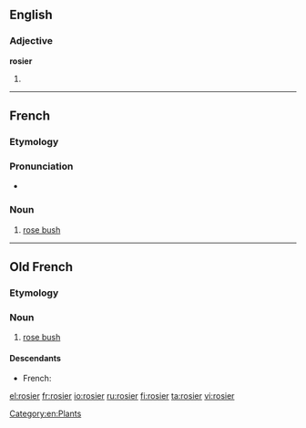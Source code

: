 ==English==

===Adjective===
'''rosier'''

# {{comparative of|rosy}}

----

==French==

===Etymology===
{{suffix|rose|ier|lang=fr}}

===Pronunciation===
* {{audio|Fr-rosier.ogg|Audio}}

===Noun===
{{fr-noun|m}}

# [[rose bush]]

[[Category:en:Plants]]

----

==Old French==

===Etymology===
{{suffix|rose|ier|lang=fro}}

===Noun===
{{fro-noun|m}}

# [[rose bush]]

====Descendants====
* French: {{l|fr|rosier}}

[[el:rosier]]
[[fr:rosier]]
[[io:rosier]]
[[ru:rosier]]
[[fi:rosier]]
[[ta:rosier]]
[[vi:rosier]]